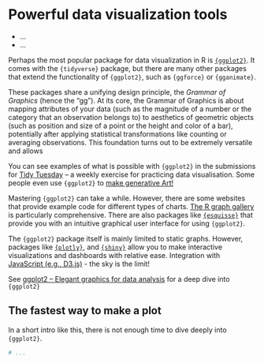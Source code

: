 # Powerful data visualization tools

::: {.goals}
-   ...
-   ...
:::

Perhaps the most popular package for data visualization in R is
[`{ggplot2}`](https://ggplot2.tidyverse.org/index.html). It comes with the `{tidyverse}`
package, but there are many other packages that extend the functionality of `{ggplot2}`,
such as `{ggforce}` or `{gganimate}`.

These packages share a unifying design principle, the *Grammar of Graphics* (hence the
"gg"). At its core, the Grammar of Graphics is about mapping attributes of your data (such
as the magnitude of a number or the category that an observation belongs to) to aesthetics
of geometric objects (such as position and size of a point or the height and color of a
bar), potentially after applying statistical transformations like counting or averaging
observations. This foundation turns out to be extremely versatile and allows

You can see examples of what is possible with `{ggplot2}` in the submissions for [Tidy
Tuesday](https://www.cedricscherer.com/top/dataviz/) -- a weekly exercise for practicing
data visualisation. Some people even use `{ggplot2}` to [make generative
Art!](https://www.data-imaginist.com/art)

Mastering `{ggplot2}` can take a while. However, there are some websites that provide
example code for different types of charts. [The R graph
gallery](https://www.r-graph-gallery.com/index.html) is particularly comprehensive. There
are also packages like
[`{esquisse}`](https://cran.r-project.org/web/packages/esquisse/vignettes/get-started.html)
that provide you with an intuitive graphical user interface for using `{ggplot2}`.

The `{ggplot2}` package itself is mainly limited to static graphs. However, packages like
[`{plotly}`](https://plotly.com/r/), and [`{shiny}`](https://shiny.rstudio.com/gallery/)
allow you to make interactive visualizations and dashboards with relative ease.
Integration with [JavaScript (e.g., D3.js)](https://book.javascript-for-r.com/) - the sky
is the limit!

See [ggplot2 -- Elegant graphics for data analysis](https://ggplot2-book.org/) for a deep
dive into `{ggplot2}`

## The fastest way to make a plot

In a short intro like this, there is not enough time to dive deeply into `{ggplot2}`.

``` .r
# ...
```
